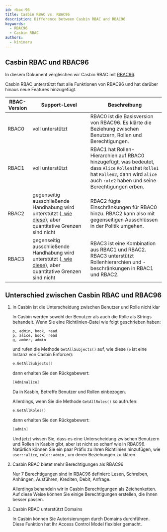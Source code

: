 ```yaml
---
id: rbac-96
title: Casbin RBAC vs. RBAC96
description: Difference between Casbin RBAC and RBAC96
keywords:
  - RBAC96
  - Casbin RBAC
authors:
  - kininaru
---
```




## Casbin RBAC und RBAC96

In diesem Dokument vergleichen wir Casbin RBAC mit [RBAC96](https://profsandhu.com/cs6393_s12/lecture-rbac96.pdf).

Casbin RBAC unterstützt fast alle Funktionen von RBAC96 und hat darüber hinaus neue Features hinzugefügt.

| RBAC-Version | Support-Level                                                                                                                                       | Beschreibung                                                                                                                                                                             |
| ------------ | --------------------------------------------------------------------------------------------------------------------------------------------------- | ---------------------------------------------------------------------------------------------------------------------------------------------------------------------------------------- |
| RBAC0        | voll unterstützt                                                                                                                                    | RBAC0 ist die Basisversion von RBAC96. Es klärte die Beziehung zwischen Benutzern, Rollen und Berechtigungen.                                                                            |
| RBAC1        | voll unterstützt                                                                                                                                    | RBAC1 hat Rollen-Hierarchien auf RBAC0 hinzugefügt, was bedeutet, dass `Alice` `Rollen1`hat `Rolle1` hat `Rollen2`, dann wird `alice` auch `role2` haben und seine Berechtigungen erben. |
| RBAC2        | gegenseitig ausschließende Handhabung wird unterstützt ([, wie diese](/docs/syntax-for-models#policy-effect)), aber quantitative Grenzen sind nicht | RBAC2 fügte Einschränkungen für RBAC0 hinzu. RBAC2 kann also mit gegenseitigen Ausschlüssen in der Politik umgehen.                                                                      |
| RBAC3        | gegenseitig ausschließende Handhabung wird unterstützt ([, wie diese](/docs/syntax-for-models#policy-effect)), aber quantitative Grenzen sind nicht | RBAC3 ist eine Kombination aus RBAC1 und RBAC2. RBAC3 unterstützt Rollenhierarchien und -beschränkungen in RBAC1 und RBAC2.                                                              |
## Unterschied zwischen Casbin RBAC und RBAC96

1. In Casbin ist die Unterscheidung zwischen Benutzer und Rolle nicht klar

   In Casbin werden sowohl der Benutzer als auch die Rolle als Strings behandelt. Wenn Sie eine Richtlinien-Datei wie folgt geschrieben haben:

   ```
   p, admin, book, read
   p, alice, book, read
   g, amber, admin
   ```

   und rufen die Methode `GetAllSubjects()` auf, wie diese (`e` ist eine Instanz von Casbin Enforcer):

   ```go
   e.GetAllSubjects()
   ```

   dann erhalten Sie den Rückgabewert:

   ``` go
   [Adminalice]
   ```

   Da in Kasbin, Betreffe Benutzer und Rollen einbezogen.

   Allerdings, wenn Sie die Methode `GetAllRoles()` so aufrufen:

   ``` go
   e.GetAllRoles()
   ```

   dann erhalten Sie den Rückgabewert:

   ```go
   [admin]
   ```

   Und jetzt wissen Sie, dass es eine Unterscheidung zwischen Benutzern und Rollen in Kasbin gibt, aber ist nicht so scharf wie in RBAC96. Natürlich können Sie ein paar Präfix zu Ihren Richtlinien hinzufügen, wie `user::alice`, `role::admin` , um deren Beziehungen zu klären.

2. Casbin RBAC bietet mehr Berechtigungen als RBAC96

   Nur 7 Berechtigungen sind in RBAC96 definiert: Lesen, Schreiben, Anhängen, Ausführen, Krediten, Debit, Anfrage.

   Allerdings behandeln wir in Casbin Berechtigungen als Zeichenketten. Auf diese Weise können Sie einige Berechtigungen erstellen, die Ihnen besser passen.

3. Casbin RBAC unterstützt Domains

   In Casbin können Sie Autorisierungen durch Domains durchführen. Diese Funktion hat Ihr Access Control Model flexibler gemacht.